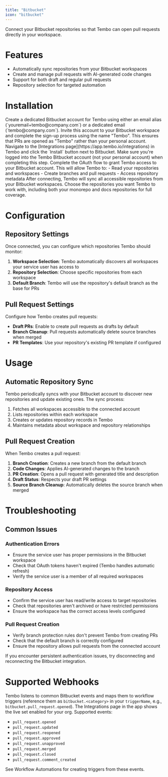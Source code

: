 ```yaml
---
title: "Bitbucket"
icon: "bitbucket"
---
```


Connect your Bitbucket repositories so that Tembo can open pull requests directly in your workspace.

# Features

- Automatically sync repositories from your Bitbucket workspaces
- Create and manage pull requests with AI-generated code changes
- Support for both draft and regular pull requests
- Repository selection for targeted automation

# Installation

<Steps>
  <Step title="Create Service User">
    Create a dedicated Bitbucket account for Tembo using either an email alias
    (`youremail+tembo@company.com`) or a dedicated email (`tembo@company.com`).
    Invite this account to your Bitbucket workspace and complete the sign-up process
    using the name "Tembo". This ensures that PRs are opened as "Tembo" rather than
    your personal account.
  </Step>
  <Step title="Connect Integration">
    Navigate to the [Integrations page](https://app.tembo.io/integrations) in
    Tembo and click the `Install` button next to Bitbucket. Make sure you're logged
    into the Tembo Bitbucket account (not your personal account) when completing this
    step.
  </Step>
  <Step title="OAuth Authorization">
    Complete the OAuth flow to grant Tembo access to your Bitbucket account.
    This will allow Tembo to:
    - Read your repositories and workspaces
    - Create branches and pull requests
    - Access repository metadata
  </Step>
  <Step title="Select Repositories">
    After connecting, Tembo will sync all accessible repositories from your
    Bitbucket workspaces. Choose the repositories you want Tembo to work with,
    including both your monorepo and docs repositories for full coverage.
  </Step>
</Steps>

# Configuration

## Repository Settings

Once connected, you can configure which repositories Tembo should monitor:

1. **Workspace Selection**: Tembo automatically discovers all workspaces your service user has access to
2. **Repository Selection**: Choose specific repositories from each workspace
3. **Default Branch**: Tembo will use the repository's default branch as the base for PRs

## Pull Request Settings

Configure how Tembo creates pull requests:

- **Draft PRs**: Enable to create pull requests as drafts by default
- **Branch Cleanup**: Pull requests automatically delete source branches when merged
- **PR Templates**: Use your repository's existing PR template if configured

# Usage

## Automatic Repository Sync

Tembo periodically syncs with your Bitbucket account to discover new repositories and update existing ones. The sync process:

1. Fetches all workspaces accessible to the connected account
2. Lists repositories within each workspace
3. Creates or updates repository records in Tembo
4. Maintains metadata about workspace and repository relationships

## Pull Request Creation

When Tembo creates a pull request:

1. **Branch Creation**: Creates a new branch from the default branch
2. **Code Changes**: Applies AI-generated changes to the branch
3. **PR Creation**: Opens a pull request with generated title and description
4. **Draft Status**: Respects your draft PR settings
5. **Source Branch Cleanup**: Automatically deletes the source branch when merged

# Troubleshooting

## Common Issues

### Authentication Errors
- Ensure the service user has proper permissions in the Bitbucket workspace
- Check that OAuth tokens haven't expired (Tembo handles automatic refresh)
- Verify the service user is a member of all required workspaces

### Repository Access
- Confirm the service user has read/write access to target repositories
- Check that repositories aren't archived or have restricted permissions
- Ensure the workspace has the correct access levels configured

### Pull Request Creation
- Verify branch protection rules don't prevent Tembo from creating PRs
- Check that the default branch is correctly configured
- Ensure the repository allows pull requests from the connected account

If you encounter persistent authentication issues, try disconnecting and reconnecting the Bitbucket integration.

# Supported Webhooks

Tembo listens to common Bitbucket events and maps them to workflow triggers (reference them as `bitbucket.<category>` in your `triggerName`, e.g., `bitbucket.pull_request.opened`). The Integrations page in the app shows the live set enabled for your org. Supported events:

- `pull_request.opened`
- `pull_request.updated`
- `pull_request.reopened`
- `pull_request.approved`
- `pull_request.unapproved`
- `pull_request.merged`
- `pull_request.closed`
- `pull_request.comment_created`

See Workflow Automations for creating triggers from these events.
